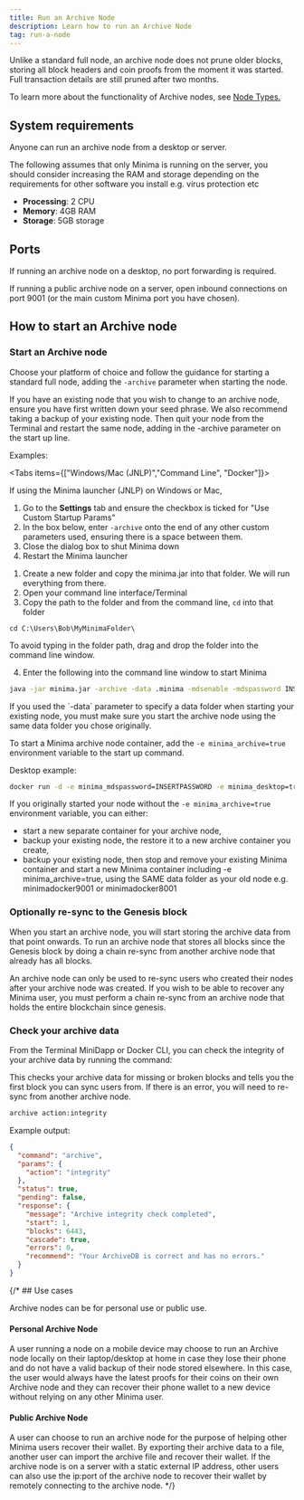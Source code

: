 ---
title: Run an Archive Node
description: Learn how to run an Archive Node
tag: run-a-node
---

 Unlike a standard full node, an archive node does not prune older blocks, storing all block headers and coin proofs from the moment it was started. Full transaction details are still pruned after two months.

 To learn more about the functionality of Archive nodes, see [Node Types.](/docs/run-a-node/node-types#archive-node)

## System requirements

Anyone can run an archive node from a desktop or server.

The following assumes that only Minima is running on the server, you should consider increasing the RAM and storage depending on the requirements for other software you install e.g. virus protection etc

- **Processing**: 2 CPU
- **Memory**: 4GB RAM
- **Storage**: 5GB storage

## Ports

If running an archive node on a desktop, no port forwarding is required.

If running a public archive node on a server, open inbound connections on port 9001 (or the main custom Minima port you have chosen).




## How to start an Archive node

<Steps>
<Step>

###  Start an Archive node

Choose your platform of choice and follow the guidance for starting a standard full node, adding the `-archive` parameter when starting the node.

  <Callout title="Info">
If you have an existing node that you wish to change to an archive node, ensure you have first written down your seed phrase. We also recommend taking a backup of your existing node. Then quit your node from the Terminal and restart the same node, adding in the -archive parameter on the start up line.
  </Callout>

Examples: 

<Tabs items={["Windows/Mac (JNLP)","Command Line", "Docker"]}>
  
   <Tab value="Windows/Mac (JNLP)">

  If using the Minima launcher (JNLP) on Windows or Mac, 
  1. Go to the **Settings** tab and ensure the checkbox is ticked for "Use Custom Startup Params"
  2. In the box below, enter `-archive` onto the end of any other custom parameters used, ensuring there is a space between them.
  3. Close the dialog box to shut Minima down
  4. Restart the Minima launcher

   </Tab>
  <Tab value="Command Line">

1. Create a new folder and copy the minima.jar into that folder. We will run everything from there.
2. Open your command line interface/Terminal 
3. Copy the path to the folder and from the command line, `cd` into that folder

```
cd C:\Users\Bob\MyMinimaFolder\
```

<Callout title="Tip">
  To avoid typing in the folder path, drag and drop the folder into the command line window.
</Callout>

4. Enter the following into the command line window to start Minima

  ```bash 
  java -jar minima.jar -archive -data .minima -mdsenable -mdspassword INSERTPASSWORD
  ``` 

  <Callout title="Info">
  If you used the `-data` parameter to specify a data folder when starting your
  existing node, you must make sure you start the archive node using the same
  data folder you chose originally.
  </Callout>

   </Tab>

  <Tab value="Docker">

To start a Minima archive node container, add the `-e minima_archive=true` environment variable to the start up command.

Desktop example: 

```bash 
docker run -d -e minima_mdspassword=INSERTPASSWORD -e minima_desktop=true -e minima_archive=true -v ~/minimadockerarchive:/home/minima/data -p 7001-7003:9001-9003 --restart unless-stopped --name minimaarchive minimaglobal/minima:latest
```

  If you originally started your node without the `-e minima_archive=true` environment variable, you can either:

  - start a new separate container for your archive node,
  - backup your existing node, the restore it to a new archive container you create,
  - backup your existing node, then stop and remove your existing Minima container and start a new Minima container including -e minima_archive=true, using the SAME data folder as your old node e.g. minimadocker9001 or minimadocker8001
    
   </Tab>
</Tabs>

</Step>
<Step>

### Optionally re-sync to the Genesis block

When you start an archive node, you will start storing the archive data from that point onwards. To run an archive node that stores all blocks since the Genesis block by doing a chain re-sync from another archive node that already has all blocks.

<Callout title="Info">
  An archive node can only be used to re-sync users who created their nodes
  after your archive node was created. If you wish to be able to recover any
  Minima user, you must perform a chain re-sync from an archive node that holds
  the entire blockchain since genesis.
</Callout>

</Step>
<Step>

### Check your archive data

From the Terminal MiniDapp or Docker CLI, you can check the integrity of your archive data by running the command:

This checks your archive data for missing or broken blocks and tells you the first block you can sync users from. If there is an error, you will need to re-sync from another archive node.

```bash title="Terminal"
archive action:integrity
```

Example output:

```json title="Output"
{
  "command": "archive",
  "params": {
    "action": "integrity"
  },
  "status": true,
  "pending": false,
  "response": {
    "message": "Archive integrity check completed",
    "start": 1,
    "blocks": 6443,
    "cascade": true,
    "errors": 0,
    "recommend": "Your ArchiveDB is correct and has no errors."
  }
}
```
</Step>
</Steps>


{/* ## Use cases

Archive nodes can be for personal use or public use.

#### Personal Archive Node

A user running a node on a mobile device may choose to run an Archive node locally on their laptop/desktop at home in case they lose their phone and do not have a valid backup of their node stored elsewhere. In this case, the user would always have the latest proofs for their coins on their own Archive node and they can recover their phone wallet to a new device without relying on any other Minima user.

#### Public Archive Node

A user can choose to run an archive node for the purpose of helping other Minima users recover their wallet. By exporting their archive data to a file, another user can import the archive file and recover their wallet. If the archive node is on a server with a static external IP address, other users can also use the ip:port of the archive node to recover their wallet by remotely connecting to the archive node. */}
